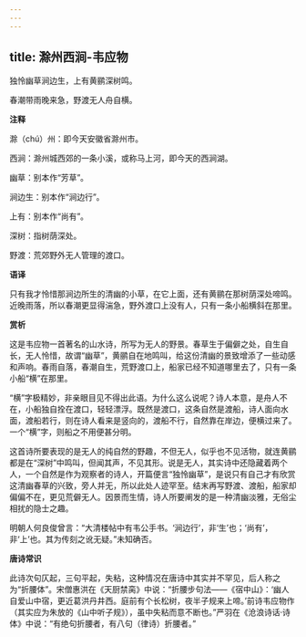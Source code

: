 ```yaml
---
---
---
```

title: 滁州西涧-韦应物
---

独怜幽草涧边生，上有黄鹂深树鸣。

春潮带雨晚来急，野渡无人舟自横。

**注释**

滁（chú）州：即今天安徽省滁州市。

西涧：滁州城西郊的一条小溪，或称马上河，即今天的西涧湖。

幽草：别本作“芳草”。

涧边生：别本作“涧边行”。

上有：别本作“尚有”。

深树：指树荫深处。

野渡：荒郊野外无人管理的渡口。

**语译**

只有我才怜惜那涧边所生的清幽的小草，在它上面，还有黄鹂在那树荫深处啼鸣。近晚雨落，所以春潮更显得湍急，野外渡口上没有人，只有一条小船横斜在那里。

**赏析**

这是韦应物一首著名的山水诗，所写为无人的野景。春草生于偏僻之处，自生自长，无人怜惜，故谓“幽草”，黄鹂自在地鸣叫，给这份清幽的景致增添了一些动感和声响。春雨自落，春潮自生，荒野渡口上，船家已经不知道哪里去了，只有一条小船“横”在那里。

“横”字极精妙，非亲眼目见不得出此语。为什么这么说呢？诗人本意，是舟人不在，小船独自拴在渡口，轻轻漂浮。既然是渡口，这条自然是渡船，诗人面向水面，渡船若行，则在诗人看来是竖向的，渡船不行，自然靠在岸边，便横过来了。一个“横”字，则船之不用便甚分明。

这首诗所要表现的是无人的纯自然的野趣，不但无人，似乎也不见活物，就连黄鹂都是在“深树”中鸣叫，但闻其声，不见其形。说是无人，其实诗中还隐藏着两个人，一个自然是作为观察者的诗人，开篇便言“独怜幽草”，是说只有自己才有欣赏这清幽春草的兴致，旁人并无，所以此处人迹罕至。结末再写野渡、渡船，船家却偏偏不在，更见荒僻无人。因景而生情，诗人所要阐发的是一种清幽淡雅，无俗尘相扰的隐士之趣。

明朝人何良俊曾言：“大清楼帖中有韦公手书。‘涧边行’，非‘生’也；‘尚有’，非‘上’也。其为传刻之讹无疑。”未知确否。

**唐诗常识**

此诗次句仄起，三句平起，失粘，这种情况在唐诗中其实并不罕见，后人称之为“折腰体”。宋僧惠洪在《天厨禁脔》中说：“折腰步句法——《宿中山》：‘幽人自爱山中宿，更近葛洪丹井西。庭前有个长松树，夜半子规来上啼。’前诗韦应物作（其实应为朱放的《山中听子规》），虽中失粘而意不断也。”严羽在《沧浪诗话·诗体》中说：“有绝句折腰者，有八句（律诗）折腰者。”